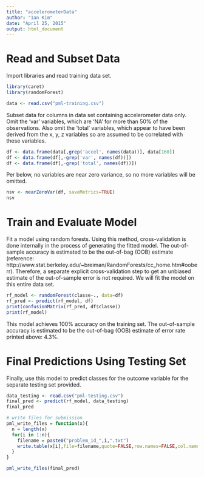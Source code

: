 ```yaml
---
title: "accelerometerData"
author: "Ian Kim"
date: "April 25, 2015"
output: html_document
---
```


# Read and Subset Data
Import libraries and read training data set.
```r
library(caret)
library(randomForest)

data <- read.csv("pml-training.csv")
```

Subset data for columns in data set containing accelerometer data only. Omit the 'var' variables, which are 'NA' for more than 50% of the observations. Also omit the 'total' variables, which appear to have been derived from the x, y, z variables so are assumed to be correlated with these variables. 
```r
df <- data.frame(data[,grep('accel', names(data))], data[160])
df <- data.frame(df[,-grep('var', names(df))])
df <- data.frame(df[,-grep('total', names(df))])
```

Per below, no variables are near zero variance, so no more variables will be omitted.
```r
nsv <- nearZeroVar(df, saveMetrics=TRUE)
nsv
```


# Train and Evaluate Model
Fit a model using random forests. Using this method, cross-validation is done internally in the process of generating the fitted model. The out-of-sample accuracy is estimated to be the out-of-bag (OOB) estimate (reference: http://www.stat.berkeley.edu/~breiman/RandomForests/cc_home.htm#ooberr). Therefore, a separate explicit cross-validation step to get an unbiased estimate of the out-of-sample error is not required. We will fit the model on this entire data set.

```r
rf_model <- randomForest(classe~., data=df)
rf_pred <- predict(rf_model, df)
print(confusionMatrix(rf_pred, df$classe))
print(rf_model)
```
This model achieves 100% accuracy on the training set. The out-of-sample accuracy is estimated to be the out-of-bag (OOB) estimate of error rate printed above: 4.3%.


# Final Predictions Using Testing Set
Finally, use this model to predict classes for the outcome variable for the separate testing set provided.
```r
data_testing <- read.csv("pml-testing.csv")
final_pred <- predict(rf_model, data_testing)
final_pred

# write files for submission
pml_write_files = function(x){
  n = length(x)
  for(i in 1:n){
    filename = paste0("problem_id_",i,".txt")
    write.table(x[i],file=filename,quote=FALSE,row.names=FALSE,col.names=FALSE)
  }
}

pml_write_files(final_pred)
```

